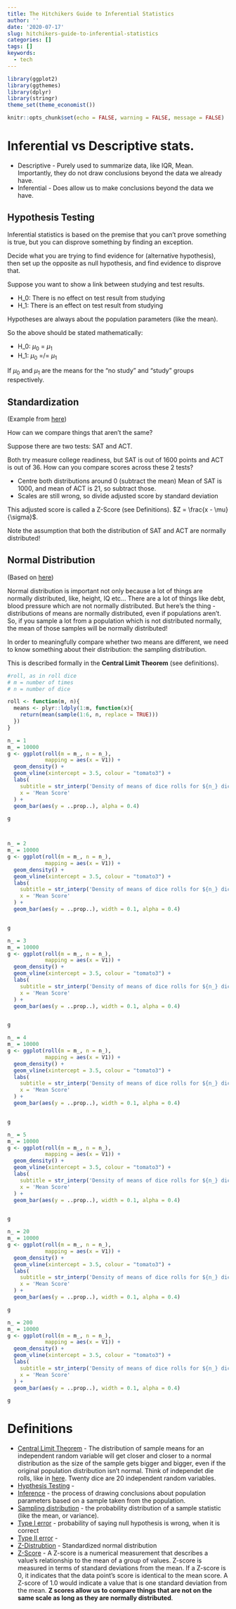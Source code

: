 ```yaml
---
title: The Hitchikers Guide to Inferential Statistics
author: ''
date: '2020-07-17'
slug: hitchikers-guide-to-inferential-statistics
categories: []
tags: []
keywords:
  - tech
---
```


<!--more-->

```r
library(ggplot2)
library(ggthemes)
library(dplyr)
library(stringr)
theme_set(theme_economist())

knitr::opts_chunk$set(echo = FALSE, warning = FALSE, message = FALSE)
```


# Inferential vs Descriptive stats.

- Descriptive - Purely used to summarize data, like IQR, Mean. Importantly, they do not draw conclusions beyond the data we already have.
- Inferential - Does allow us to make conclusions beyond the data we have.

## Hypothesis Testing

Inferential statistics is based on the premise that you can't prove something is true, but you can disprove something by finding an exception.

Decide what you are trying to find evidence for (alternative hypothesis), then set up the opposite as null hypothesis, and find evidence to disprove that. 

Suppose you want to show a link between studying and test results. 


- H_0: There is no effect on test result from studying
- H_1: There is an effect on test result from studying


Hypotheses are always about the population parameters (like the mean).

So the above should be stated mathematically:


- H_0: $\mu_0$ = $\mu_1$
- H_1: $\mu_0$ =/= $\mu_1$

If $\mu_0$ and $\mu_1$ are the means for the "no study" and "study" groups respectively.

## Standardization

(Example from [here](https://www.youtube.com/watch?v=uAxyI_XfqXk&list=PL8dPuuaLjXtNM_Y-bUAhblSAdWRnmBUcr&index=19))

How can we compare things that aren't the same?

Suppose there are two tests: SAT and ACT.

Both try measure college readiness, but SAT is out of 1600 points and ACT is out of 36. How can you compare scores across these 2 tests?

 - Centre both distributions around 0 (subtract the mean) Mean of SAT is 1000, and mean of ACT is 21, so subtract those.
 - Scales are still wrong, so divide adjusted score by standard deviation


This adjusted score is called a Z-Score (see Definitions). $Z = \frac{x - \mu}{\sigma}$.

Note the assumption that both the distribution of SAT and ACT are normally distributed!

## Normal Distribution

(Based on [here](https://www.youtube.com/watch?v=rBjft49MAO8&list=PL8dPuuaLjXtNM_Y-bUAhblSAdWRnmBUcr&index=20))

Normal distribution is important not only because a lot of things are normally distributed, like, height, IQ etc...
There are a lot of things like debt, blood pressure which are not normally distributed. But here's the thing - distributions of means are normally distributed, even if populations aren't. So, if you sample a lot from a population which is not distributed normally, the mean of those samples will be normally distributed!


In order to meaningfully compare whether two means are different, we need to know something about their distribution: the sampling distribution.


This is described formally in the __Central Limit Theorem__ (see definitions). 


```r
#roll, as in roll dice
# m = number of times
# n = number of dice

roll <- function(m, n){
  means <- plyr::ldply(1:m, function(x){
    return(mean(sample(1:6, n, replace = TRUE)))
  }) 
}

n_ = 1
m_ = 10000
g <- ggplot(roll(m = m_, n = n_),
            mapping = aes(x = V1)) +
  geom_density() +
  geom_vline(xintercept = 3.5, colour = "tomato3") +
  labs(
    subtitle = str_interp('Density of means of dice rolls for ${n_} dice over ${m_} rolls.'),
    x = 'Mean Score'
  ) +
  geom_bar(aes(y = ..prop..), alpha = 0.4)

g



n_ = 2
m_ = 10000
g <- ggplot(roll(m = m_, n = n_),
            mapping = aes(x = V1)) +
  geom_density() +
  geom_vline(xintercept = 3.5, colour = "tomato3") +
  labs(
    subtitle = str_interp('Density of means of dice rolls for ${n_} dice over ${m_} rolls.'),
    x = 'Mean Score'
  ) +
  geom_bar(aes(y = ..prop..), width = 0.1, alpha = 0.4)


g

n_ = 3
m_ = 10000
g <- ggplot(roll(m = m_, n = n_),
            mapping = aes(x = V1)) +
  geom_density() +
  geom_vline(xintercept = 3.5, colour = "tomato3") +
  labs(
    subtitle = str_interp('Density of means of dice rolls for ${n_} dice over ${m_} rolls.'),
    x = 'Mean Score'
  ) +
  geom_bar(aes(y = ..prop..), width = 0.1, alpha = 0.4)


g

n_ = 4
m_ = 10000
g <- ggplot(roll(m = m_, n = n_),
            mapping = aes(x = V1)) +
  geom_density() +
  geom_vline(xintercept = 3.5, colour = "tomato3") +
  labs(
    subtitle = str_interp('Density of means of dice rolls for ${n_} dice over ${m_} rolls.'),
    x = 'Mean Score'
  ) +
  geom_bar(aes(y = ..prop..), width = 0.1, alpha = 0.4)


g

n_ = 5
m_ = 10000
g <- ggplot(roll(m = m_, n = n_),
            mapping = aes(x = V1)) +
  geom_density() +
  geom_vline(xintercept = 3.5, colour = "tomato3") +
  labs(
    subtitle = str_interp('Density of means of dice rolls for ${n_} dice over ${m_} rolls.'),
    x = 'Mean Score'
  ) +
  geom_bar(aes(y = ..prop..), width = 0.1, alpha = 0.4)


g

n_ = 20
m_ = 10000
g <- ggplot(roll(m = m_, n = n_),
            mapping = aes(x = V1)) +
  geom_density() +
  geom_vline(xintercept = 3.5, colour = "tomato3") +
  labs(
    subtitle = str_interp('Density of means of dice rolls for ${n_} dice over ${m_} rolls.'),
    x = 'Mean Score'
  ) +
  geom_bar(aes(y = ..prop..), width = 0.1, alpha = 0.4)

g

n_ = 200
m_ = 10000
g <- ggplot(roll(m = m_, n = n_),
            mapping = aes(x = V1)) +
  geom_density() +
  geom_vline(xintercept = 3.5, colour = "tomato3") +
  labs(
    subtitle = str_interp('Density of means of dice rolls for ${n_} dice over ${m_} rolls.'),
    x = 'Mean Score'
  ) +
  geom_bar(aes(y = ..prop..), width = 0.1, alpha = 0.4)

g
```



# Definitions

- <u>Central Limit Theorem</u> - The distribution of sample means for an independent random variable will get closer and closer to a normal distribution as the size of the sample gets bigger and bigger, even if the original population distribution isn't normal. Think of independet die rolls, like in [here](https://youtu.be/rBjft49MAO8?list=PL8dPuuaLjXtNM_Y-bUAhblSAdWRnmBUcr&t=349). Twenty dice are 20 independent random variables.
- <u>Hypthesis Testing</u> - 
- <u>Inference</u> - the process of drawing conclusions about population parameters based on a sample taken from the population.
- <u>Sampling distribution</u> - the probability distribution of a sample statistic (like the mean, or variance).
- <u>Type I error</u> - probability of saying null hypothesis is wrong, when it is correct
- <u>Type II error</u> -
- <u>Z-Distrubtion</u> - Standardized normal distribution
- <u>Z-Score</u> - A Z-score is a numerical measurement that describes a value's relationship to the mean of a group of values. Z-score is measured in terms of standard deviations from the mean. If a Z-score is 0, it indicates that the data point's score is identical to the mean score. A Z-score of 1.0 would indicate a value that is one standard deviation from the mean. __Z scores allow us to compare things that are not on the same scale as long as they are normally distributed__.


